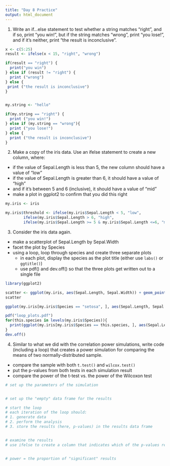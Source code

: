 ```yaml
---
title: "Day 8 Practice"
output: html_document
---
```


1. Write an if...else statement to test whether a string matches "right", and if so, print "you win!", but if the string matches "wrong", print "you lose!", and if it's neither, print "the result is inconclusive".

```r

x <- c(5:25)
result <- ifelse(x < 15, "right", "wrong")

if(result == "right") {
  print("you win")
} else if (result != "right") {
  print ("wrong")
} else {
 print ("the result is inconclusive")  
}


my.string <- "hello"

if(my.string == "right") {
  print ("you win!")
} else if (my.string == "wrong"){
  print ("you lose!") 
} else {
  print ("the result is inconclusive")
}

```

2. Make a copy of the iris data. Use an ifelse statement to create a new column, where:
  - if the value of Sepal.Length is less than 5, the new column should have a value of "low"
  - if the value of Sepal.Length is greater than 6, it should have a value of "high"
  - and if it's between 5 and 6 (inclusive), it should have a value of "mid"
  - make a plot in ggplot2 to confirm that you did this right
  
```r
my.iris <- iris

my.iris$threshold <- ifelse(my.iris$Sepal.Length < 5, "low",
        ifelse(my.iris$Sepal.Length > 6, "high", 
        ifelse(my.iris$Sepal.Length >= 5 & my.iris$Sepal.Length <=6, "mid", NA)))

```

3. Consider the iris data again.
  - make a scatterplot of Sepal.Length by Sepal.Width
  - facet the plot by Species
  - using a loop, loop through species and create three separate plots
    - in each plot, display the species as the plot title (either use `labs()` or `ggtitle()`)
    - use pdf() and dev.off() so that the three plots get written out to a single file
    
```r
library(ggplot2)

scatter <- ggplot(my.iris, aes(Sepal.Length, Sepal.Width)) + geom_point() +facet_wrap(~Species)
scatter

ggplot(my.iris[my.iris$Species == "setosa", ], aes(Sepal.Length, Sepal.Width)) + geom_point() +ggtitle("setosa")

pdf("loop_plots.pdf")
for(this.species in levels(my.iris$Species)){
  print(ggplot(my.iris[my.iris$Species == this.species, ], aes(Sepal.Length, Sepal.Width)) + geom_point() +ggtitle(this.species))
}
dev.off()

```

4. Similar to what we did with the correlation power simulations, write code (including a loop) that creates a power simulation for comparing the means of two normally-distributed sample.
  - compare the sample with both `t.test()` and `wilcox.test()`
  - put the p-values from both tests in each simulation result
  - compare the power of the t-test vs. the power of the Wilcoxon test
  
```r
# set up the parameters of the simulation


# set up the "empty" data frame for the results

# start the loop
# each iteration of the loop should:
# 1. generate data
# 2. perform the analysis
# 3. store the results (here, p-values) in the results data frame


# examine the results
# use ifelse to create a column that indicates which of the p-values reached significance


# power = the proportion of "significant" results


```

